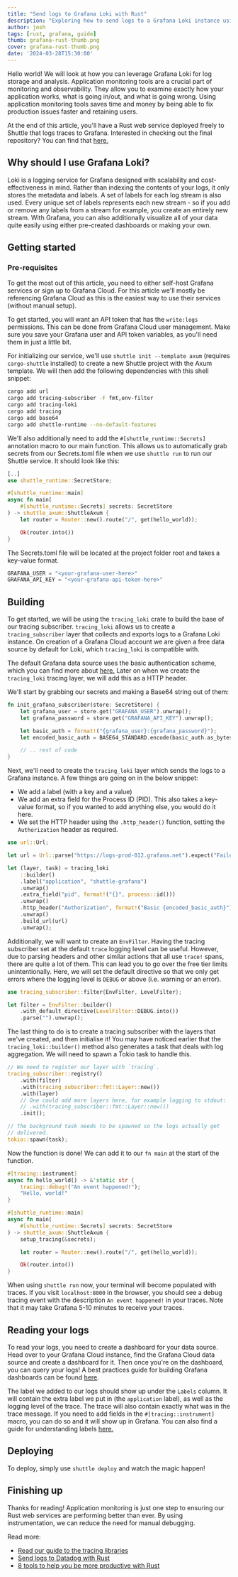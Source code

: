 ```yaml
---
title: "Send logs to Grafana Loki with Rust"
description: "Exploring how to send logs to a Grafana Loki instance using Rust, without Promtail"
author: josh
tags: [rust, grafana, guide]
thumb: grafana-rust-thumb.png
cover: grafana-rust-thumb.png
date: '2024-03-28T15:30:00'
---
```


Hello world! We will look at how you can leverage Grafana Loki for log storage and analysis. Application monitoring tools are a crucial part of monitoring and observability. They allow you to examine exactly how your application works, what is going in/out, and what is going wrong. Using application monitoring tools saves time and money by being able to fix production issues faster and retaining users.

At the end of this article, you'll have a Rust web service deployed freely to Shuttle that logs traces to Grafana. Interested in checking out the final repository? You can find that [here.](https://github.com/joshua-mo-143/shuttle-grafana-example)

## Why should I use Grafana Loki?

Loki is a logging service for Grafana designed with scalability and cost-effectiveness in mind. Rather than indexing the contents of your logs, it only stores the metadata and labels. A set of labels for each log stream is also used. Every unique set of labels represents each new stream - so if you add or remove any labels from a stream for example, you create an entirely new stream. With Grafana, you can also additionally visualize all of your data quite easily using either pre-created dashboards or making your own.

## Getting started

### Pre-requisites

To get the most out of this article, you need to either self-host Grafana services or sign up to Grafana Cloud. For this article we'll mostly be referencing Grafana Cloud as this is the easiest way to use their services (without manual setup).

To get started, you will want an API token that has the `write:logs` permissions. This can be done from Grafana Cloud user management. Make sure you save your Grafana user and API token variables, as you'll need them in just a little bit.

For initializing our service, we'll use `shuttle init --template axum`  (requires `cargo-shuttle` installed) to create a new Shuttle project with the Axum template. We will then add the following dependencies with this shell snippet:

```bash
cargo add url
cargo add tracing-subscriber -F fmt,env-filter
cargo add tracing-loki
cargo add tracing
cargo add base64
cargo add shuttle-runtime --no-default-features
```

We'll also additionally need to add the `#[shuttle_runtime::Secrets]` annotation macro to our main function. This allows us to automatically grab secrets from our Secrets.toml file when we use `shuttle run` to run our Shuttle service. It should look like this:

```rust
[..]
use shuttle_runtime::SecretStore;

#[shuttle_runtime::main]
async fn main(
    #[shuttle_runtime::Secrets] secrets: SecretStore
) -> shuttle_axum::ShuttleAxum {
    let router = Router::new().route("/", get(hello_world));

    Ok(router.into())
}
```

The Secrets.toml file will be located at the project folder root and takes a key-value format.

```rust
GRAFANA_USER = "<your-grafana-user-here>"
GRAFANA_API_KEY = "<your-grafana-api-token-here>"
```

## Building

To get started, we will be using the `tracing_loki` crate to build the base of our tracing subscriber. `tracing_loki` allows us to create a `tracing_subscriber` layer that collects and exports logs to a Grafana Loki instance. On creation of a Grafana Cloud account we are given a free data source by default for Loki, which `tracing_loki` is compatible with.

The default Grafana data source uses the basic authentication scheme, which you can find more about [here.](https://developer.mozilla.org/en-US/docs/Web/HTTP/Authentication#basic_authentication_scheme)  Later on when we create the `tracing_loki` tracing layer, we will add this as a HTTP header.

We'll start by grabbing our secrets and making a Base64 string out of them:

```rust
fn init_grafana_subscriber(store: SecretStore) {
    let grafana_user = store.get("GRAFANA_USER").unwrap();
    let grafana_password = store.get("GRAFANA_API_KEY").unwrap();

    let basic_auth = format!("{grafana_user}:{grafana_password}");
    let encoded_basic_auth = BASE64_STANDARD.encode(basic_auth.as_bytes());

    // .. rest of code
}
```

Next, we'll need to create the `tracing_loki` layer which sends the logs to a Grafana instance. A few things are going on in the below snippet:

- We add a label (with a key and a value)
- We add an extra field for the Process ID (PID). This also takes a key-value format, so if you wanted to add anything else, you would do it here.
- We set the HTTP header using the `.http_header()` function, setting the `Authorization` header as required.

```rust
use url::Url;

let url = Url::parse("https://logs-prod-012.grafana.net").expect("Failed to parse Grafana URL");

let (layer, task) = tracing_loki
    ::builder()
    .label("application", "shuttle-grafana")
    .unwrap()
    .extra_field("pid", format!("{}", process::id()))
    .unwrap()
    .http_header("Authorization", format!("Basic {encoded_basic_auth}"))
    .unwrap()
    .build_url(url)
    .unwrap();
```

Additionally, we will want to create an `EnvFilter`. Having the tracing subscriber set at the default `trace` logging level can be useful. However, due to parsing headers and other similar actions that all use `trace!` spans, there are quite a lot of them. This can lead you to go over the free tier limits unintentionally. Here, we will set the default directive so that we only get errors where the logging level is `DEBUG` or above (i.e. warning or an error).

```rust
use tracing_subscriber::filter{EnvFilter, LevelFilter};

let filter = EnvFilter::builder()
    .with_default_directive(LevelFilter::DEBUG.into())
    .parse("").unwrap();
```

The last thing to do is to create a tracing subscriber with the layers that we've created, and then initialise it! You may have noticed earlier that the `tracing_loki::builder()` method also generates a task that deals with log aggregation. We will need to spawn a Tokio task to handle this.

```rust
// We need to register our layer with `tracing`.
tracing_subscriber::registry()
    .with(filter)
    .with(tracing_subscriber::fmt::Layer::new())
    .with(layer)
    // One could add more layers here, for example logging to stdout:
    // .with(tracing_subscriber::fmt::Layer::new())
    .init();

// The background task needs to be spawned so the logs actually get
// delivered.
tokio::spawn(task);
```

Now the function is done! We can add it to our `fn main` at the start of the function.

```rust
#[tracing::instrument]
async fn hello_world() -> &'static str {
    tracing::debug!("An event happened!");
    "Hello, world!"
}

#[shuttle_runtime::main]
async fn main(
    #[shuttle_runtime::Secrets] secrets: SecretStore
) -> shuttle_axum::ShuttleAxum {
    setup_tracing(&secrets);

    let router = Router::new().route("/", get(hello_world));

    Ok(router.into())
}
```

When using `shuttle run` now, your terminal will become populated with traces. If you visit `localhost:8000` in the browser, you should see a debug tracing event with the description `An event happened!` in your traces. Note that it may take Grafana 5-10 minutes to receive your traces.

## Reading your logs

To read your logs, you need to create a dashboard for your data source. Head over to your Grafana Cloud instance, find the Grafana Cloud data source and create a dashboard for it. Then once you're on the dashboard, you can query your logs! A best practices guide for building Grafana dashboards can be found [here](https://grafana.com/docs/grafana/latest/dashboards/build-dashboards/best-practices/).

The label we added to our logs should show up under the `Labels` column. It will contain the extra label we put in (the `application` label), as well as the logging level of the trace. The trace will also contain exactly what was in the trace message. If you need to add fields in the `#[tracing::instrument]` macro, you can do so and it will show up in Grafana. You can also find a guide for understanding labels [here.](https://grafana.com/docs/loki/latest/get-started/labels/)

## Deploying

To deploy, simply use `shuttle deploy` and watch the magic happen!

## Finishing up

Thanks for reading! Application monitoring is just one step to ensuring our Rust web services are performing better than ever. By using instrumentation, we can reduce the need for manual debugging.

Read more:

- [Read our guide to the tracing libraries](https://www.shuttle.dev/blog/2024/01/09/getting-started-tracing-rust)
- [Send logs to Datadog with Rust](https://www.shuttle.dev/blog/2024/03/27/datadog-rust)
- [8 tools to help you be more productive with Rust](https://www.shuttle.dev/blog/2024/02/15/best-rust-tooling)
